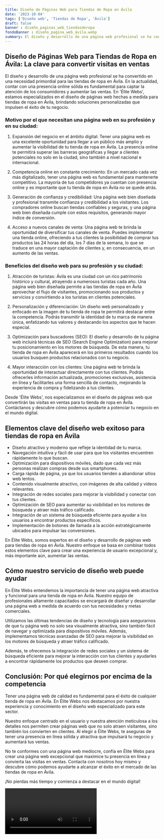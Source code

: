 ```yaml
---
title: Diseño de Páginas Web para Tiendas de Ropa en Ávila
date: '2023-10-04'
tags: ['Diseño web', 'Tiendas de Ropa', 'Ávila']
draft: false
banner : diseño_paginas_web_tiendasderopa
fondoBanner : diseño_pagina_web_ávila.webp
summary: El diseño y desarrollo de una página web profesional se ha convertido en una necesidad primordial para las tiendas de ropa en Ávila. En la actualidad, contar con una presencia online sólida es fundamental para captar la atención de los consumidores y aumentar las ventas. En 'Élite Webs', estamos especializados en el diseño de páginas web hechas a medida para tiendas de ropa en Ávila, brindando soluciones personalizadas que impulsen el éxito de tu negocio.
---
```


## Diseño de Páginas Web para Tiendas de Ropa en Ávila: La clave para convertir visitas en ventas

El diseño y desarrollo de una página web profesional se ha convertido en una necesidad primordial para las tiendas de ropa en Ávila. En la actualidad, contar con una presencia online sólida es fundamental para captar la atención de los consumidores y aumentar las ventas. En 'Élite Webs', estamos especializados en el diseño de páginas web hechas a medida para tiendas de ropa en Ávila, brindando soluciones personalizadas que impulsen el éxito de tu negocio.

### Motivo por el que necesitan una página web en su profesión y en su ciudad:

1. Expansión del negocio en el ámbito digital: Tener una página web es una excelente oportunidad para llegar a un público más amplio y aumentar la visibilidad de tu tienda de ropa en Ávila. La presencia online te permitirá superar las barreras geográficas y llegar a clientes potenciales no solo en la ciudad, sino también a nivel nacional e internacional.

2. Competencia online en constante crecimiento: En un mercado cada vez más digitalizado, tener una página web es fundamental para mantenerte competitivo. La mayoría de tus competidores ya cuentan con presencia online y es importante que tu tienda de ropa en Ávila no se quede atrás.

3. Generación de confianza y credibilidad: Una página web bien diseñada y profesional transmite confianza y credibilidad a los visitantes. Los compradores online buscan tiendas confiables y seguras, y una página web bien diseñada cumple con estos requisitos, generando mayor índice de conversión.

4. Acceso a nuevos canales de venta: Una página web te brinda la oportunidad de diversificar tus canales de venta. Puedes implementar una tienda online, ofreciendo a tus clientes la posibilidad de comprar tus productos las 24 horas del día, los 7 días de la semana, lo que se traduce en una mayor captación de clientes y, en consecuencia, en un aumento de las ventas.

### Beneficios del diseño web para su profesión y su ciudad:

1. Atracción de turistas: Ávila es una ciudad con un rico patrimonio histórico y cultural, atrayendo a numerosos turistas cada año. Una página web bien diseñada permite a las tiendas de ropa en Ávila aprovechar el flujo de visitantes, promocionando sus productos y servicios y convirtiendo a los turistas en clientes potenciales.

2. Personalización y diferenciación: Un diseño web personalizado y enfocado en la imagen de tu tienda de ropa te permitirá destacar entre la competencia. Podrás transmitir la identidad de tu marca de manera única, enfatizando tus valores y destacando los aspectos que te hacen especial.

3. Optimización para buscadores (SEO): El diseño y desarrollo de tu página web incluirá técnicas de SEO (Search Engine Optimization) para mejorar tu posicionamiento en los motores de búsqueda. De esta manera, tu tienda de ropa en Ávila aparecerá en los primeros resultados cuando los usuarios busquen productos relacionados con tu negocio.

4. Mayor interacción con los clientes: Una página web te brinda la oportunidad de interactuar directamente con tus clientes. Podrás ofrecerles información actualizada, promociones exclusivas, asistencia en línea y facilitarles una forma sencilla de contacto, mejorando la experiencia de compra y fidelizando a tus clientes.

Desde 'Élite Webs', nos especializamos en el diseño de páginas web que convertirán las visitas en ventas para tu tienda de ropa en Ávila. Contáctanos y descubre cómo podemos ayudarte a potenciar tu negocio en el mundo digital.

<GifSeo />

<Cta />

## Elementos clave del diseño web exitoso para tiendas de ropa en Ávila

- Diseño atractivo y moderno que refleje la identidad de tu marca.
- Navegación intuitiva y fácil de usar para que los visitantes encuentren rápidamente lo que buscan.
- Optimización para dispositivos móviles, dado que cada vez más personas realizan compras desde sus smartphones.
- Carga rápida de página, ya que los usuarios tienden a abandonar sitios web lentos.
- Contenido visualmente atractivo, con imágenes de alta calidad y videos relevantes.
- Integración de redes sociales para mejorar la visibilidad y conectar con tus clientes.
- Optimización de SEO para aumentar su visibilidad en los motores de búsqueda y atraer más tráfico calificado.
- Integración de un sistema de búsqueda eficiente para ayudar a los usuarios a encontrar productos específicos.
- Implementación de botones de llamada a la acción estratégicamente ubicados para impulsar las conversiones.

En Élite Webs, somos expertos en el diseño y desarrollo de páginas web para tiendas de ropa en Ávila. Nuestro enfoque se basa en combinar todos estos elementos clave para crear una experiencia de usuario excepcional y, más importante aún, aumentar las ventas.

## Cómo nuestro servicio de diseño web puede ayudar

En Élite Webs entendemos la importancia de tener una página web atractiva y funcional para una tienda de ropa en Ávila. Nuestro equipo de profesionales altamente capacitados se encargará de diseñar y desarrollar una página web a medida de acuerdo con tus necesidades y metas comerciales.

Utilizamos las últimas tendencias de diseño y tecnología para asegurarnos de que tu página web no solo sea visualmente atractiva, sino también fácil de navegar y optimizada para dispositivos móviles. Además, implementamos técnicas avanzadas de SEO para mejorar la visibilidad en los motores de búsqueda y atraer tráfico calificado.

Además, te ofrecemos la integración de redes sociales y un sistema de búsqueda eficiente para mejorar la interacción con tus clientes y ayudarles a encontrar rápidamente los productos que deseen comprar.

## Conclusión: Por qué elegirnos por encima de la competencia

Tener una página web de calidad es fundamental para el éxito de cualquier tienda de ropa en Ávila. En Élite Webs nos destacamos por nuestra experiencia y conocimiento en el diseño web especializado para este sector.

Nuestro enfoque centrado en el usuario y nuestra atención meticulosa a los detalles nos permiten crear páginas web que no solo atraen visitantes, sino también los convierten en clientes. Al elegir a Élite Webs, te aseguras de tener una presencia en línea sólida y atractiva que impulsará tu negocio y aumentará tus ventas.

No te conformes con una página web mediocre, confía en Élite Webs para crear una página web excepcional que maximice tu presencia en línea y convierta las visitas en ventas. Contacta con nosotros hoy mismo y descubre cómo podemos ayudarte a alcanzar el éxito en el mercado de las tiendas de ropa en Ávila.

¡No pierdas más tiempo y comienza a destacar en el mundo digital!

<Video />

<CtaBot job='Tiendas de Ropa' city='Ávila'/>

<Gmaps query='Ávila+españa+maps' />